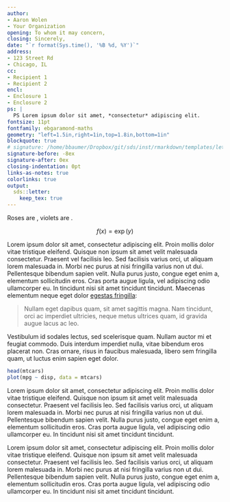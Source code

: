 ```yaml
---
author:
- Aaron Wolen
- Your Organization
opening: To whom it may concern,
closing: Sincerely,
date: "`r format(Sys.time(), '%B %d, %Y')`"
address: 
- 123 Street Rd
- Chicago, IL
cc:
- Recipient 1
- Recipient 2
encl:
- Enclosure 1
- Enclosure 2
ps: |
  PS Lorem ipsum dolor sit amet, *consectetur* adipiscing elit.
fontsize: 11pt
fontfamily: ebgaramond-maths
geometry: "left=1.5in,right=1in,top=1.8in,bottom=1in"
blockquote: true
# signature: /home/bbaumer/Dropbox/git/sds/inst/rmarkdown/templates/letter/resources/signature.pdf
signature-before: -8ex
signature-after: 0ex
closing-indentation: 0pt
links-as-notes: true
colorlinks: true
output: 
  sds::letter:
    keep_tex: true
---
```


Roses are \textcolor{smith-gold}{smith-gold}, violets are \textcolor{smith-blue}{smith-blue}.

$$
f(x) = \exp(y)
$$

Lorem ipsum dolor sit amet, consectetur adipiscing elit. Proin mollis dolor vitae tristique eleifend. Quisque non ipsum sit amet velit malesuada consectetur. Praesent vel facilisis leo. Sed facilisis varius orci, ut aliquam lorem malesuada in. Morbi nec purus at nisi fringilla varius non ut dui. Pellentesque bibendum sapien velit. Nulla purus justo, congue eget enim a, elementum sollicitudin eros. Cras porta augue ligula, vel adipiscing odio ullamcorper eu. In tincidunt nisi sit amet tincidunt tincidunt. Maecenas elementum neque eget dolor [egestas fringilla](http://example.com):

> Nullam eget dapibus quam, sit amet sagittis magna. Nam tincidunt, orci ac imperdiet ultricies, neque metus ultrices quam, id gravida augue lacus ac leo. 

Vestibulum id sodales lectus, sed scelerisque quam. Nullam auctor mi et feugiat commodo. Duis interdum imperdiet nulla, vitae bibendum eros placerat non. Cras ornare, risus in faucibus malesuada, libero sem fringilla quam, ut luctus enim sapien eget dolor.

```r
head(mtcars)
plot(mpg ~ disp, data = mtcars)
```

Lorem ipsum dolor sit amet, consectetur adipiscing elit. Proin mollis dolor vitae tristique eleifend. Quisque non ipsum sit amet velit malesuada consectetur. Praesent vel facilisis leo. Sed facilisis varius orci, ut aliquam lorem malesuada in. Morbi nec purus at nisi fringilla varius non ut dui. Pellentesque bibendum sapien velit. Nulla purus justo, congue eget enim a, elementum sollicitudin eros. Cras porta augue ligula, vel adipiscing odio ullamcorper eu. In tincidunt nisi sit amet tincidunt tincidunt. 

Lorem ipsum dolor sit amet, consectetur adipiscing elit. Proin mollis dolor vitae tristique eleifend. Quisque non ipsum sit amet velit malesuada consectetur. Praesent vel facilisis leo. Sed facilisis varius orci, ut aliquam lorem malesuada in. Morbi nec purus at nisi fringilla varius non ut dui. Pellentesque bibendum sapien velit. Nulla purus justo, congue eget enim a, elementum sollicitudin eros. Cras porta augue ligula, vel adipiscing odio ullamcorper eu. In tincidunt nisi sit amet tincidunt tincidunt. 
